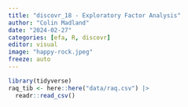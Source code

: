 ```yaml
---
title: "discovr_18 - Exploratory Factor Analysis"
author: "Colin Madland"
date: "2024-02-27"
categories: [efa, R, discovr]
editor: visual
image: "happy-rock.jpeg"
freeze: auto
---
```


```r
library(tidyverse)
raq_tib <- here::here("data/raq.csv") |>
  readr::read_csv()
```